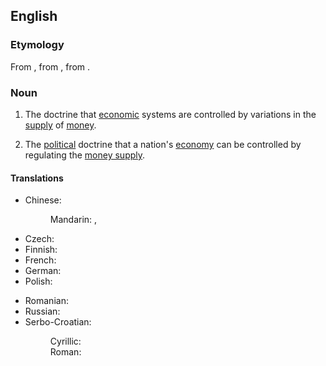 ==English==
{{wikipedia}}

===Etymology===
From {{af|en|monetary|-ism}}, from {{der|en|la|monētārius}}, from {{m|la|monēta}}.

===Noun===
{{en-noun|~}}

# {{lb|en|economics}} The doctrine that [[economic]] systems are controlled by variations in the [[supply]] of [[money]].
# {{lb|en|economics}} The [[political]] doctrine that a nation's [[economy]] can be controlled by regulating the [[money supply]].

====Translations====
{{trans-top}}
* Chinese:
*: Mandarin: {{t+|cmn|貨幣主義}}, {{t+|cmn|货币主义|tr=huòbìzhǔyì}}
* Czech: {{t|cs|monetarismus|m}}
* Finnish: {{t|fi|monetarismi}}
* French: {{t+|fr|monétarisme|m}}
* German: {{t|de|Monetarismus|m}}
* Polish: {{t|pl|monetaryzm|m}}
{{trans-mid}}
* Romanian: {{t|ro|monetarism|n}}
* Russian: {{t+|ru|монетаризм|m}}
* Serbo-Croatian:
*: Cyrillic: {{t|sh|монетарѝзам|m}}
*: Roman: {{t+|sh|monetarìzam|m}}
{{trans-bottom}}
